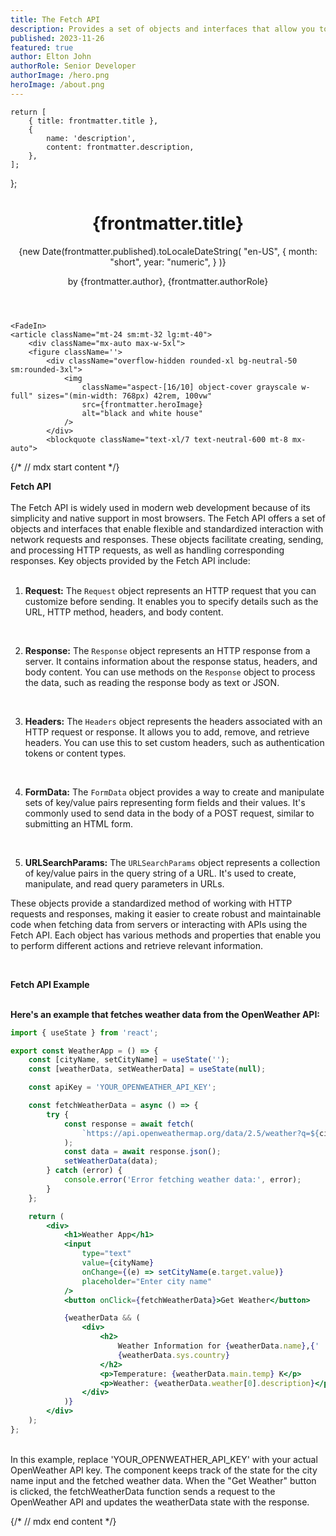 ```yaml
---
title: The Fetch API
description: Provides a set of objects and interfaces that allow you to interact with network requests and responses in a flexible and standardized way
published: 2023-11-26
featured: true
author: Elton John
authorRole: Senior Developer
authorImage: /hero.png
heroImage: /about.png
---
```



    return [
        { title: frontmatter.title },
        {
            name: 'description',
            content: frontmatter.description,
        },
    ];
};

<Container className="mt-24 sm:mt-32 lg:mt-40 mx-auto max-w-7xl px-6 lg:px-8">
    <FadeIn>
    <header className="mx-auto flex max-w-5xl flex-col text-center">
        <h1 className="mt-6 font-display text-5xl font-medium tracking-tight text-neutral-950 text-balance sm:text-6xl">
            {frontmatter.title}
        </h1>
        <time className="order-first text-sm text-neutral-950">
            {new Date(frontmatter.published).toLocaleDateString(
            "en-US",
                {
                    month: "short",
                    year: "numeric",
                }
            )}
        </time>
        <p className="mt-6 text-sm font-semibold text-neutral-950">
            by {frontmatter.author}, {frontmatter.authorRole}
        </p>
    </header>
    </FadeIn>

    <FadeIn>
    <article className="mt-24 sm:mt-32 lg:mt-40">
        <div className="mx-auto max-w-5xl">
        <figure className=''>
            <div className="overflow-hidden rounded-xl bg-neutral-50 sm:rounded-3xl">
                <img
                    className="aspect-[16/10] object-cover grayscale w-full" sizes="(min-width: 768px) 42rem, 100vw"
                    src={frontmatter.heroImage}
                    alt="black and white house"
                />
            </div>
            <blockquote className="text-xl/7 text-neutral-600 mt-8 mx-auto">

{/* // mdx start content */}

<strong>Fetch API</strong>
<br />
<br />
The Fetch API is widely used in modern web development because of its simplicity
and native support in most browsers. The Fetch API offers a set of objects and interfaces
that enable flexible and standardized interaction with network requests and responses.
These objects facilitate creating, sending, and processing HTTP requests, as well
as handling corresponding responses. Key objects provided by the Fetch API include:
<br />
<br />

1. **Request:** The `Request` object represents an HTTP request that you can customize before sending. It enables you to specify details such as the URL, HTTP method, headers, and body content.

    <br />

2. **Response:** The `Response` object represents an HTTP response from a server. It contains information about the response status, headers, and body content. You can use methods on the `Response` object to process the data, such as reading the response body as text or JSON.

<br />

3. **Headers:** The `Headers` object represents the headers associated with an HTTP request or response. It allows you to add, remove, and retrieve headers. You can use this to set custom headers, such as authentication tokens or content types.

<br />

4. **FormData:** The `FormData` object provides a way to create and manipulate sets of key/value pairs representing form fields and their values. It's commonly used to send data in the body of a POST request, similar to submitting an HTML form.

<br />

5. **URLSearchParams:** The `URLSearchParams` object represents a collection of key/value pairs in the query string of a URL. It's used to create, manipulate, and read query parameters in URLs.

These objects provide a standardized method of working with HTTP requests and responses, making it easier to create robust and maintainable code when fetching data from servers or interacting with APIs using the Fetch API. Each object has various methods and properties that enable you to perform different actions and retrieve relevant information.

<br />

<strong> Fetch API Example </strong>
<br />
<br />

<strong class="text-spursTurq">
    Here's an example that fetches weather data from the OpenWeather API:
</strong>

```jsx
import { useState } from 'react';

export const WeatherApp = () => {
    const [cityName, setCityName] = useState('');
    const [weatherData, setWeatherData] = useState(null);

    const apiKey = 'YOUR_OPENWEATHER_API_KEY';

    const fetchWeatherData = async () => {
        try {
            const response = await fetch(
                `https://api.openweathermap.org/data/2.5/weather?q=${cityName}&appid=${apiKey}`
            );
            const data = await response.json();
            setWeatherData(data);
        } catch (error) {
            console.error('Error fetching weather data:', error);
        }
    };

    return (
        <div>
            <h1>Weather App</h1>
            <input
                type="text"
                value={cityName}
                onChange={(e) => setCityName(e.target.value)}
                placeholder="Enter city name"
            />
            <button onClick={fetchWeatherData}>Get Weather</button>

            {weatherData && (
                <div>
                    <h2>
                        Weather Information for {weatherData.name},{' '}
                        {weatherData.sys.country}
                    </h2>
                    <p>Temperature: {weatherData.main.temp} K</p>
                    <p>Weather: {weatherData.weather[0].description}</p>
                </div>
            )}
        </div>
    );
};
```

<br />
In this example, replace 'YOUR_OPENWEATHER_API_KEY' with your actual OpenWeather
API key. The component keeps track of the state for the city name input and the fetched
weather data. When the "Get Weather" button is clicked, the fetchWeatherData function
sends a request to the OpenWeather API and updates the weatherData state with the
response.

{/* // mdx end content */}
</blockquote>
</figure>
</div>
</article>
</FadeIn>

</Container>
